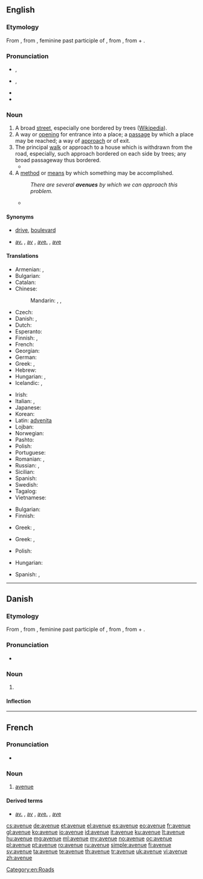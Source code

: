 ==English==

===Etymology===
From {{etyl|fr}} {{term|avenue|lang=fr}}, from {{etyl|fro}} {{term|avenue|lang=fro}}, feminine past participle of {{term|avenir||approach|lang=fro}}, from {{etyl|la}} {{term|advenire||come to|lang=la}}, from {{term|ad||to|lang=la}} + {{term|venire||come|lang=la}}.

===Pronunciation===
* {{a|UK}} {{IPA|/ˈæv.əˌnju/}}, {{X-SAMPA|/"{v.@%nju/}}
* {{a|US}} {{IPA|/ˈæv.əˌnu/}}, {{X-SAMPA|/"{v@%nu/}}
* {{audio|en-us-avenue.ogg|Audio (US)}}
* {{audio|En-uk-avenue.ogg|Audio (UK)}}

===Noun===
{{en-noun}}

# A broad [[street]], especially one bordered by trees ([[w:Avenue_(landscape)|Wikipedia]]).
# A way or [[opening]] for entrance into a place; a [[passage]] by which a place may be reached; a way of [[approach]] or of exit.
# The principal [[walk]] or approach to a house which is withdrawn from the road, especially, such approach bordered on each side by trees; any broad passageway thus bordered.
#*{{quote-book|year=1907|author=[[w:Harold Edward Bindloss|Harold Bindloss]]
|title=The Dust of Conflict
|chapter=1|url=http://openlibrary.org/works/OL4429277W
|passage=They said nothing further, but tramped on in the growing darkness, past farm steadings, into the little village, through the silent churchyard where generations of the Pallisers lay, and up the beech '''avenue''' that led to Northrop Hall.}}
# A [[method]] or [[means]] by which something may be accomplished.
#: ''There are several '''avenues''' by which we can approach this problem.''
#* {{quote-news
|year=2012
|date=18 April
|author=Phil McNulty
|title=Chelsea 1-0 Barcelona
|work=BBC Sport
|url=http://www.bbc.co.uk/sport/0/football/17673812
|page=
|passage=Alexis Sanchez hit the crossbar for Barcelona early on and Pedro hit the post in the dying seconds - while Cole cleared off the line from Cesc Fabregas. Goalkeeper Petr Cech also saved well from Messi and Carles Puyol as Pep Guardiola's team tried every '''avenue''' in an attempt to break Chelsea down.}}

====Synonyms====
* {{sense|broad street}} [[drive]], [[boulevard]]
* {{sense|broad street}} [[av.]] , [[av]] , [[ave.]] , [[ave]] {{qualifier|abbreviation}}

====Translations====
{{trans-top|broad street}}
* Armenian: {{t-|hy|պողոտա|tr=poġota}}, {{qualifier|colloquial}} {{t-|hy|պրոսպեկտ|tr=prospekt}}
* Bulgarian: {{t+|bg|авеню|n|tr=avenjú}}
* Catalan: {{t-|ca|avinguda|f}}
* Chinese:
*: Mandarin: {{t|cmn|大道|tr=dàdào|sc=Hani}}, {{t|cmn|大街|tr=dàjiē|sc=Hani}}, {{t|cmn|大路|tr=dàlù|sc=Hani}}
* Czech: {{t+|cs|třída|f}}
* Danish: {{t+|da|allé|c}}, {{t-|da|avenue|c}}
* Dutch: {{t+|nl|weg}}
* Esperanto: {{t-|eo|avenuo}}
* Finnish: {{t-|fi|valtakatu}}, {{t+|fi|puistokatu}}
* French: {{t+|fr|avenue|f}}
* Georgian: {{t-|ka|პროსპექტი|sc=Geor|tr=prospek'ti}}
* German: {{t+|de|Allee|f}}
* Greek: {{t+|el|λεωφόρος|tr=leofóros}}, {{t-|el|αστική οδική αρτηρία|tr=astikí odikí artiría}}
* Hebrew: {{t-|he|שׂדרה|tr=sdera}}
* Hungarian: {{t+|hu|út}}, {{t+|hu|sugárút}}
* Icelandic: {{t-|is|troð}}, {{t-|is|breiðstræti|n}}
{{trans-mid}}
* Irish: {{t-|ga|aibhinne|m}}
* Italian: {{t+|it|viale}}, {{t+|it|corso}}
* Japanese: {{t-|ja|大道り|tr=おおどおり, ōdōri|sc=Jpan}}
* Korean: {{t+|ko|거리|tr=geori|sc=Kore}}
* Latin: [[advenita]]
* Lojban: {{t+|jbo|klaji}}
* Norwegian: {{t+|no|allé|m}}
* Pashto: {{t+|ps|واټ|m|tr=wātt|sc=ps-Arab}}
* Polish: {{t+|pl|aleja}}
* Portuguese: {{t+|pt|avenida}}
* Romanian: {{t-|ro|cale|f}}, {{t+|ro|avenue|f}}
* Russian: {{t+|ru|авеню|f|tr=avenjú}} {{indeclinable}}, {{t+|ru|проспект|m|tr=prospékt}}
* Sicilian: {{t+|scn|dromu|m}}
* Spanish: {{t+|es|avenida}}
* Swedish: {{t-|sv|aveny}}
* Tagalog: {{t+|tl|abenida}}
* Vietnamese: {{t|vi|đại lộ}}
{{trans-bottom}}
{{trans-top|way or opening; a passage}}
* Bulgarian: {{t-|bg|алея}}
* Finnish: {{t+|fi|reitti}}
{{trans-mid}}
* Greek: {{t+|el|οδός|f|tr=oðós}}, {{t+|el|δρόμος|m|tr=ðrómos}}
{{trans-bottom}}

{{trans-top|principal approach to a house withdrawn from the road}}
* Greek: {{t+|el|οδός|f|tr=oðós}}, {{t+|el|δρόμος|m|tr=ðrómos}}
{{trans-mid}}
* Polish: {{t+|pl|podjazd|m}}
{{trans-bottom}}

{{trans-top|a method or means}}
* Hungarian: {{t+|hu|út}}
{{trans-mid}}
* Spanish: {{t+|es|vía|f}}, {{t+|es|camino|m}}
{{trans-bottom}}

[[Category:en:Roads]]

----

==Danish==

===Etymology===
From {{etyl|fr|da}} {{term|avenue|lang=fr}}, from {{etyl|fro|da}} {{term|avenue|lang=fro}}, feminine past participle of {{term|avenir||approach|lang=fro}}, from {{etyl|la|da}} {{term|advenire||come to|lang=la}}, from {{term|ad||to|lang=la}} + {{term|venire||come|lang=la}}.

===Pronunciation===
* {{IPA|/avəny/|[ævəˈny]|lang=da}}

===Noun===
{{da-noun|n|r}}

# {{l|en|avenue}}

====Inflection====
{{da-noun-infl|n|r}}

----

==French==

===Pronunciation===
* {{audio|Fr-avenue.ogg|Audio}}

===Noun===
{{fr-noun|f}}

# [[avenue#English|avenue]]

====Derived terms====
* {{sense|abbreviation}} [[av.]] , [[av]] , [[ave.]] , [[ave]]

[[cs:avenue]]
[[de:avenue]]
[[et:avenue]]
[[el:avenue]]
[[es:avenue]]
[[eo:avenue]]
[[fr:avenue]]
[[gl:avenue]]
[[ko:avenue]]
[[io:avenue]]
[[id:avenue]]
[[it:avenue]]
[[ku:avenue]]
[[lt:avenue]]
[[hu:avenue]]
[[mg:avenue]]
[[ml:avenue]]
[[my:avenue]]
[[no:avenue]]
[[oc:avenue]]
[[pl:avenue]]
[[pt:avenue]]
[[ro:avenue]]
[[ru:avenue]]
[[simple:avenue]]
[[fi:avenue]]
[[sv:avenue]]
[[ta:avenue]]
[[te:avenue]]
[[th:avenue]]
[[tr:avenue]]
[[uk:avenue]]
[[vi:avenue]]
[[zh:avenue]]